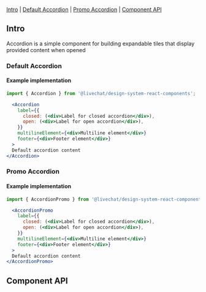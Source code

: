 

<Meta of={AccordionStories} />

<Title>Accordion</Title>

[Intro](#Intro) | [Default Accordion](#Default) | [Promo Accordion](#Promo) | [Component API](#ComponentAPI)

## Intro <a id="Intro" />

Accordion is a simple component for building expandable tiles that display provided content when opened

### Default Accordion <a id="Default" />

<Canvas of={AccordionStories.Examples} sourceState="none" />

#### Example implementation

```jsx
import { Accordion } from '@livechat/design-system-react-components';

  <Accordion
    label={{
      closed: (<div>Label for closed accordion</div>),
      open: (<div>Label for open accordion</div>),
    }}
    multilineElement={<div>Multiline element</div>}
    footer={<div>Footer element</div>}
  >
  Default accordion content
</Accordion>
```

### Promo Accordion <a id="Promo" />

<Canvas of={AccordionStories.AccordionPromoExamples} sourceState="none" />

#### Example implementation

```jsx
import { AccordionPromo } from '@livechat/design-system-react-components';

  <AccordionPromo
    label={{
      closed: (<div>Label for closed accordion</div>),
      open: (<div>Label for open accordion</div>),
    }}
    multilineElement={<div>Multiline element</div>}
    footer={<div>Footer element</div>}
  >
  Default accordion content
</AccordionPromo>
```

## Component API <a id="ComponentAPI" />

<ArgTypes of={AccordionStories.Default} sort="requiredFirst" />
